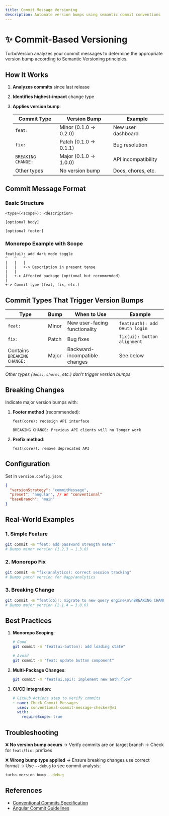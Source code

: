 ```yaml
---
title: Commit Message Versioning
description: Automate version bumps using semantic commit conventions
---
```


# ✨ Commit-Based Versioning

TurboVersion analyzes your commit messages to determine the appropriate version bump according to Semantic Versioning principles.

## How It Works

1. **Analyzes commits** since last release
2. **Identifies highest-impact** change type
3. **Applies version bump**:

   | Commit Type  | Version Bump | Example          |
   |-------------|--------------|------------------|
   | `feat:`     | Minor (0.1.0 → 0.2.0) | New user dashboard |
   | `fix:`      | Patch (0.1.0 → 0.1.1) | Bug resolution    |
   | `BREAKING CHANGE:` | Major (0.1.0 → 1.0.0) | API incompatibility |
   | Other types | No version bump | Docs, chores, etc. |

## Commit Message Format

### Basic Structure
```
<type>(<scope>): <description>

[optional body]

[optional footer]
```

### Monorepo Example with Scope
```
feat(ui): add dark mode toggle
^   ^   ^
|   |   |
|   |   +-> Description in present tense
|   |
|   +-> Affected package (optional but recommended)
|
+-> Commit type (feat, fix, etc.)
```

## Commit Types That Trigger Version Bumps

| Type       | Bump    | When to Use                      | Example                    |
|------------|---------|----------------------------------|----------------------------|
| `feat:`    | Minor   | New user-facing functionality    | `feat(auth): add OAuth login` |
| `fix:`     | Patch   | Bug fixes                        | `fix(ui): button alignment` |
| Contains `BREAKING CHANGE:` | Major | Backward-incompatible changes | See below                  |

*Other types (`docs:`, `chore:`, etc.) don't trigger version bumps*

## Breaking Changes

Indicate major version bumps with:

1. **Footer method** (recommended):
   ```
   feat(core): redesign API interface

   BREAKING CHANGE: Previous API clients will no longer work
   ```

2. **Prefix method**:
   ```
   feat(core)!: remove deprecated API
   ```

## Configuration

Set in `version.config.json`:
```json
{
  "versionStrategy": "commitMessage",
  "preset": "angular", // or "conventional"
  "baseBranch": "main"
}
```

## Real-World Examples

### 1. Simple Feature
```bash
git commit -m "feat: add password strength meter"
# Bumps minor version (1.2.3 → 1.3.0)
```

### 2. Monorepo Fix
```bash
git commit -m "fix(analytics): correct session tracking"
# Bumps patch version for @app/analytics
```

### 3. Breaking Change
```bash
git commit -m "feat(db)!: migrate to new query engine\n\nBREAKING CHANGE: Old query syntax no longer supported"
# Bumps major version (2.1.4 → 3.0.0)
```

## Best Practices

1. **Monorepo Scoping**:
   ```bash
   # Good
   git commit -m "feat(ui-button): add loading state"

   # Avoid
   git commit -m "feat: update button component"
   ```

2. **Multi-Package Changes**:
   ```bash
   git commit -m "feat(ui,api): implement new auth flow"
   ```

3. **CI/CD Integration**:
   ```yaml
   # GitHub Actions step to verify commits
   - name: Check Commit Messages
     uses: conventional-commit-message-checker@v1
     with:
       requireScope: true
   ```

## Troubleshooting

❌ **No version bump occurs**
→ Verify commits are on target branch
→ Check for `feat:`/`fix:` prefixes

❌ **Wrong bump type applied**
→ Ensure breaking changes use correct format
→ Use `--debug` to see commit analysis:
```bash
turbo-version bump --debug
```

## References
- [Conventional Commits Specification](https://www.conventionalcommits.org)
- [Angular Commit Guidelines](https://github.com/angular/angular/blob/main/CONTRIBUTING.md#-commit-message-format)
